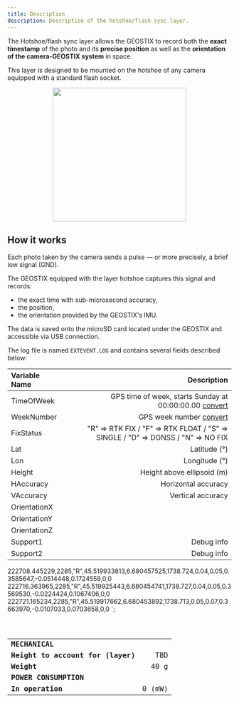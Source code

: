 ```yaml
---
title: Description
description: Description of the hotshoe/flash sync layer.
---
```


The Hotshoe/flash sync layer allows the GEOSTIX to record both the **exact timestamp** of the photo and its **precise position** as well as the **orientation of the camera-GEOSTIX system** in space.

This layer is designed to be mounted on the hotshoe of any camera equipped with a standard flash socket.

<div style="display: flex; justify-content: center; gap: 2rem;">
  <img src="/docGeobsys/images/layers/hotshoe/hotshoe_sony.png" width="300px"/>
</div>

## How it works

Each photo taken by the camera sends a pulse — or more precisely, a brief low signal (GND).

The GEOSTIX equipped with the layer hotshoe captures this signal and records:
- the exact time with sub-microsecond accuracy,
- the position,
- the orientation provided by the GEOSTIX's IMU.

The data is saved onto the microSD card located under the GEOSTIX and accessible via USB connection.

The log file is named `EXTEVENT.LOG` and contains several fields described below:

|Variable Name|Description|
|:--|--:|
|TimeOfWeek|GPS time of week, starts Sunday at 00:00:00.00 [convert](https://gnsscalc.com/)|
|WeekNumber|GPS week number [convert](https://gnsscalc.com/)|
|FixStatus|"R" => RTK FIX / "F" => RTK FLOAT / "S" => SINGLE / "D" => DGNSS / "N" => NO FIX|
|Lat|Latitude (°)|
|Lon|Longitude (°)|
|Height|Height above ellipsoid (m)|
|HAccuracy|Horizontal accuracy|
|VAccuracy|Vertical accuracy|
|OrientationX||  
|OrientationY||  
|OrientationZ||  
|Support1|Debug info|  
|Support2|Debug info|  


222708.445229,2285,"R",45.519933813,6.680457525,1738.724,0.04,0.05,0.3585647,-0.0514448,0.1724559,0,0
222716.363965,2285,"R",45.519925443,6.680454741,1738.727,0.04,0.05,0.3569530,-0.0224424,0.1067406,0,0
222721.165234,2285,"R",45.519917662,6.680453892,1738.713,0.05,0.07,0.3663970,-0.0107033,0.0703658,0,0
`;

<Code code={extevent} lang="js" title="example from an extevent.log file" frame="terminal" />

|||  
|:----------------|----------------:|  
|**MECHANICAL**||  
|**Height to account for (layer)**| TBD|  
|**Weight**| 40 g|  
|**POWER CONSUMPTION**||  
|**In operation**|0 (mW)|